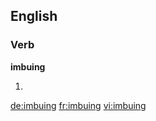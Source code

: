==English==

===Verb===
'''imbuing'''

# {{present participle of|imbue}}

[[de:imbuing]]
[[fr:imbuing]]
[[vi:imbuing]]